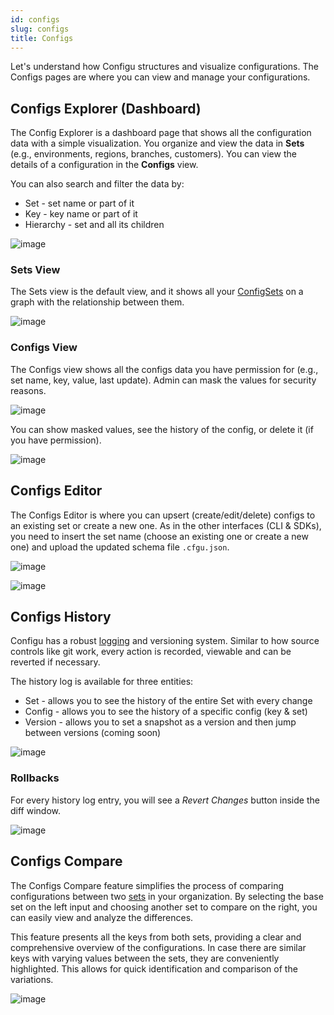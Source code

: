 ```yaml
---
id: configs
slug: configs
title: Configs
---
```


Let's understand how Configu structures and visualize configurations.
The Configs pages are where you can view and manage your configurations.

## Configs Explorer (Dashboard)
The Config Explorer is a dashboard page that shows all the configuration data with a simple visualization.
You organize and view the data in **Sets** (e.g., environments, regions, branches, customers). You can view the details of a configuration in the **Configs** view.

You can also search and filter the data by:
 - Set - set name or part of it
 - Key - key name or part of it
 - Hierarchy - set and all its children

![image](./img/configs/configs-filters.png)

### Sets View
The Sets view is the default view, and it shows all your [ConfigSets](/config-set) on a graph with the relationship between them.

![image](./img/configs/platform-configs-explorer-sets.png)

### Configs View
The Configs view shows all the configs data you have permission for (e.g., set name, key, value, last update).
Admin can mask the values for security reasons.

![image](./img/configs/platform-configs-explorer-configs.jpg)

You can show masked values, see the history of the config, or delete it (if you have permission).

![image](./img/configs/config-explorer-actions.png)

## Configs Editor
The Configs Editor is where you can upsert (create/edit/delete) configs to an existing set or create a new one.
As in the other interfaces (CLI & SDKs), you need to insert the set name (choose an existing one or create a new one) and upload the updated schema file `.cfgu.json`.

![image](./img/configs/configs-editor-picker.png)

![image](./img/configs/configs-editor.png)

## Configs History

Configu has a robust [logging](/audit-log) and versioning system.
Similar to how source controls like git work, every action is recorded, viewable and can be reverted if necessary.

The history log is available for three entities:

- Set - allows you to see the history of the entire Set with every change
- Config - allows you to see the history of a specific config (key & set)
- Version - allows you to set a snapshot as a version and then jump between versions (coming soon)

![image](./img/configs/history-sets.png)

### Rollbacks

For every history log entry, you will see a *Revert Changes* button inside the diff window.

![image](./img/configs/configs-history-diff.png)

## Configs Compare

The Configs Compare feature simplifies the process of comparing configurations between two [sets](/config-set) in your organization.
By selecting the base set on the left input and choosing another set to compare on the right, you can easily view and analyze the differences.

This feature presents all the keys from both sets, providing a clear and comprehensive overview of the configurations.
In case there are similar keys with varying values between the sets, they are conveniently highlighted. This allows for quick identification and comparison of the variations.

![image](./img/configs/configs-compare-sets.png)
